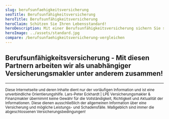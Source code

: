 ```yaml
---
slug: berufsunfaehigkeitsversicherung
seoTitle: Berufsunfähigkeitsversicherung
heroTitle: Berufsunfähigkeitsversicherung
heroClaim: Schützen Sie Ihren Lebensstandard!
heroDescription: Mit einer Berufsunfähigkeitsversicherung sichern Sie sich umfassend gegen den finanziellen Folgen des Verlustes Ihrer Arbeitskraft ab.
heroImage: ../assets/standard.jpg
compare: /berufsunfaehigkeitsversicherung-vergleichen
---
```


<AwardBox />
<ProvenExpert />
<ContactAndCompareBox />

## Berufsunfähigkeitsversicherung - Mit diesen Partnern arbeiten wir als unabhängiger Versicherungsmakler unter anderem zusammen!
<InsurancesBox title='Lebensversicherungsgesellschaften'/>

---

<small>Diese Internetseite und deren Inhalte dient nur der vorläufigen Information und ist eine unverbindliche Orientierungshilfe. Lars-Peter Eckhardt | LPE Versicherungsmakler & Finanzmakler übernimmt keine Gewähr für die Vollständigkeit, Richtigkeit und Aktualität der Informationen. Diese dienen ausschließlich der allgemeinen Information über eine Versicherung und mögliche Leistungs- und Schadensfälle. Maßgeblich sind immer die abgeschlossenen Versicherungsbedingungen!</small>